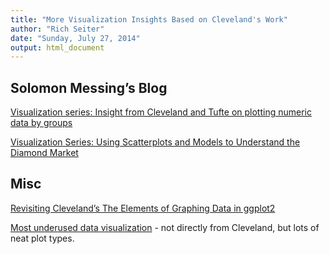 ```yaml
---
title: "More Visualization Insights Based on Cleveland's Work"
author: "Rich Seiter"
date: "Sunday, July 27, 2014"
output: html_document
---
```


Solomon Messing's Blog
----------------------

[Visualization series: Insight from Cleveland and Tufte on plotting numeric data by groups](http://solomonmessing.wordpress.com/2012/03/04/visualization-series-insight-from-cleveland-and-tufte-on-plotting-numeric-data-by-groups/)

[Visualization Series: Using Scatterplots and Models to Understand the Diamond Market](http://solomonmessing.wordpress.com/2014/01/19/visualization-series-the-scatterplot-or-how-to-use-data-so-you-dont-get-ripped-off/)


Misc
----

[Revisiting Cleveland’s The Elements of Graphing Data in ggplot2](http://www.win-vector.com/blog/2013/02/revisiting-clevelands-the-elements-of-graphing-data-in-ggplot2)

[Most underused data visualization](http://stackoverflow.com/questions/2076370/most-underused-data-visualization) - not directly from Cleveland, but lots of neat plot types.
